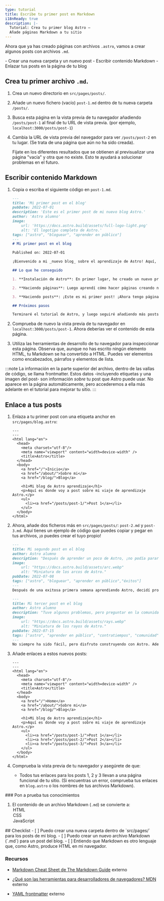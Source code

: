 ```yaml
---
type: tutorial
title: Escribe tu primer post en Markdown
i18nReady: true
description: |-
  Tutorial: Crea tu primer blog Astro —
  Añade páginas Markdown a tu sitio
---
```




Ahora que ya has creado páginas con archivos `.astro`, vamos a crear algunos posts con archivos `.md`.

<PreCheck>
  - Crear una nueva carpeta y un nuevo post
  - Escribir contenido Markdown
  - Enlazar tus posts en la página de tu blog
</PreCheck>

## Crea tu primer archivo `.md`.

1. Crea un nuevo directorio en `src/pages/posts/`. 

2. Añade un nuevo fichero (vacío) `post-1.md` dentro de tu nueva carpeta `/posts/`.

3. Busca esta página en la vista previa de tu navegador añadiendo `/posts/post-1` al final de tu URL de vista previa. (por ejemplo, `localhost:3000/posts/post-1`)

4. Cambia la URL de vista previa del navegador para ver `/posts/post-2` en tu lugar. (Se trata de una página que aún no ha sido creada). 

    Fíjate en los diferentes resultados que se obtienen al previsualizar una página "vacía" y otra que no existe. Esto te ayudará a solucionar problemas en el futuro.

## Escribir contenido Markdown

1. Copia o escriba el siguiente código en `post-1.md`.

    ```markdown title="src/pages/posts/post-1.md"
    ---
    title: 'Mi primer post en el blog'
    pubDate: 2022-07-01
    description: 'Este es el primer post de mi nuevo blog Astro.'
    author: 'Astro alumno'
    image:
        url: 'https://docs.astro.build/assets/full-logo-light.png' 
        alt: 'El logotipo completo de Astro.'
    tags: ["astro", "bloguear", "aprender en público"]
    ---
    # Mi primer post en el blog

    Published on: 2022-07-01

    ¡Bienvenido a mi _nuevo blog_ sobre el aprendizaje de Astro! Aquí, voy a compartir mi viaje de aprendizaje a medida que construyo un nuevo sitio web.

    ## Lo que he conseguido

    1. **Instalación de Astro**: En primer lugar, he creado un nuevo proyecto Astro y configurar mis cuentas en línea.

    2. **Haciendo páginas**: Luego aprendí cómo hacer páginas creando nuevos archivos `.astro` y colocándolos en la carpeta `src/pages/`.

    3. **Haciendo posts**: ¡Este es mi primer post! ¡Ahora tengo páginas Astro y posts en Markdown!

    ## Próximos pasos

    Terminaré el tutorial de Astro, y luego seguiré añadiendo más posts. Mira este espacio para más por venir.
    ```

2. Comprueba de nuevo la vista previa de tu navegador en `localhost:3000/posts/post-1`. Ahora deberías ver el contenido de esta página.

3. Utiliza las herramientas de desarrollo de tu navegador para inspeccionar esta página. Observa que, aunque no has escrito ningún elemento HTML, tu Markdown se ha convertido a HTML. Puedes ver elementos como encabezados, párrafos y elementos de lista.

:::note
La información en la parte superior del archivo, dentro de las vallas de código, se llama frontmatter. Estos datos -incluyendo etiquetas y una imagen del post- son información *sobre* tu post que Astro puede usar. No aparece en la página automáticamente, pero accederemos a ella más adelante en el tutorial para mejorar tu sitio. 
:::

## Enlace a tus posts

1. Enlaza a tu primer post con una etiqueta anchor en `src/pages/blog.astro`:
    ```astro title="src/pages/blog.astro" ins={16-18}
    ---
    ---
    <html lang="en">
      <head>
        <meta charset="utf-8"/>
        <meta name="viewport" content="width=device-width" />
        <title>Astro</title>
      </head>
      <body>
        <a href="/">Inicio</a>
        <a href="/about/">Sobre mi</a>
        <a href="/blog/">Blog</a>

        <h1>Mi blog de Astro aprendizaje</h1>
        <p>Aquí es donde voy a post sobre mi viaje de aprendizaje Astro.</p>
        <ul>
          <li><a href="/posts/post-1/">Post 1</a></li>
        </ul>
      </body>
    </html>
    ```

2. Ahora, añade dos ficheros más en `src/pages/posts/`: `post-2.md` y `post-3.md`. Aquí tienes un ejemplo de código que puedes copiar y pegar en tus archivos, ¡o puedes crear el tuyo propio!

    ```md title="src/pages/posts/post-2.md"
    ---
    title: Mi segundo post en el blog
    author: Astro alumno
    description: "Después de aprender un poco de Astro, ¡no podía parar!"
    image: 
        url: "https://docs.astro.build/assets/arc.webp"
        alt: "Miniatura de los arcos de Astro."
    pubDate: 2022-07-08
    tags: ["astro", "bloguear", "aprender en público","éxitos"]
    ---
    Después de una exitosa primera semana aprendiendo Astro, decidí probar un poco más. Escribí e importé un pequeño componente de memoria.
    ```

    ```md title="src/pages/posts/post-3.md"
    ---
    title: Mi tercer post en el blog
    author: Astro alumno
    description: "Tuve algunos problemas, pero preguntar en la comunidad me ayudó mucho."
    image: 
        url: "https://docs.astro.build/assets/rays.webp"
        alt: "Miniatura de los rayos de Astro."
    pubDate: 2022-07-15
    tags: ["astro", "aprender en público", "contratiempos", "comunidad"]
    ---
    No siempre ha sido fácil, pero disfruto construyendo con Astro. Además, la [comunidad de Discord](https://astro.build/chat) es muy amable y servicial.
    ```

3. Añade enlaces a estos nuevos posts:

    ```astro title="src/pages/blog.astro" ins={18-19}
    ---
    ---
    <html lang="en">
      <head>
        <meta charset="utf-8"/>
        <meta name="viewport" content="width=device-width" />
        <title>Astro</title>
      </head>
      <body>
        <a href="/">Home</a>
        <a href="/about/">Sobre mi</a>
        <a href="/blog/">Blog</a>

        <h1>Mi blog de Astro aprendizaje</h1>
        <p>Aquí es donde voy a post sobre mi viaje de aprendizaje Astro.</p>
        <ul>
          <li><a href="/posts/post-1/">Post 1</a></li>
          <li><a href="/posts/post-2/">Post 2</a></li>
          <li><a href="/posts/post-3/">Post 3</a></li>
        </ul>
      </body>
    </html>
    ```

4. Comprueba la vista previa de tu navegador y asegúrete de que:

    - Todos tus enlaces para los posts 1, 2 y 3 llevan a una página funcional de tu sitio. (Si encuentras un error, comprueba tus enlaces en `blog.astro` o los nombres de tus archivos Markdown).



<Box icon="question-mark">
### Pon a prueba tus conocimientos

1. El contenido de un archivo Markdown (`.md`) se convierte a:
    <MultipleChoice>
        <Option isCorrect>HTML</Option>
        <Option>CSS</Option>
        <Option>JavaScript</Option>
    </MultipleChoice>
</Box>

<Box icon="check-list">
## Checklist

<Checklist>
- [ ] Puedo crear una nueva carpeta dentro de `src/pages/` para los posts de mi blog.
- [ ] Puedo crear un nuevo archivo Markdown (`.md`) para un post del blog.
- [ ] Entiendo que Markdown es otro lenguaje que, como Astro, produce HTML en mi navegador.
</Checklist>
</Box>

### Recursos

- [Markdown Cheat Sheet de The Markdown Guide](https://www.markdownguide.org/cheat-sheet/)  <Badge>externo</Badge>

- [¿Qué son las herramientas para desarrolladores de navegadores? MDN](https://developer.mozilla.org/es/docs/Learn/Common_questions/Tools_and_setup/What_are_browser_developer_tools)  <Badge>externo</Badge>

- [YAML frontmatter](https://assemble.io/docs/YAML-front-matter.html)  <Badge>externo</Badge>
